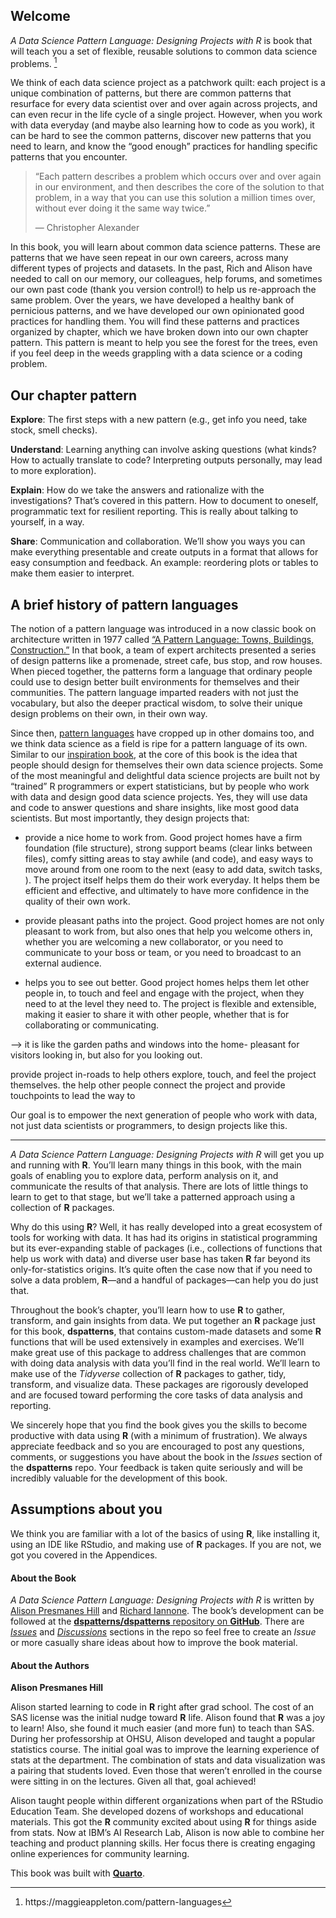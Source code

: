 ## Welcome {.unnumbered}

*A Data Science Pattern Language: Designing Projects with R* is book that will teach you a set of flexible, reusable solutions to common data science problems. ^[https://maggieappleton.com/pattern-languages] 

We think of each data science project as a patchwork quilt: each project is a unique combination of patterns, but there are common patterns that resurface for every data scientist over and over again across projects, and can even recur in the life cycle of a single project. However, when you work with data everyday (and maybe also learning how to code as you work), it can be hard to see the common patterns, discover new patterns that you need to learn, and know the "good enough" practices for handling specific patterns that you encounter.

> "Each pattern describes a problem which occurs over and over again in our environment, and then describes the core of the solution to that problem, in a way that you can use this solution a million times over, without ever doing it the same way twice."
>
> — Christopher Alexander

In this book, you will learn about common data science patterns. These are patterns that we have seen repeat in our own careers, across many different types of projects and datasets. In the past, Rich and Alison have needed to call on our memory, our colleagues, help forums, and sometimes our own past code (thank you version control!) to help us re-approach the same problem. Over the years, we have developed a healthy bank of pernicious patterns, and we have developed our own opinionated good practices for handling them. You will find these patterns and practices organized by chapter, which we have broken down into our own chapter pattern. This pattern is meant to help you see the forest for the trees, even if you feel deep in the weeds grappling with a data science or a coding problem.

## Our chapter pattern

**Explore**: The first steps with a new pattern (e.g., get info you need, take stock, smell checks).

**Understand**: Learning anything can involve asking questions (what kinds? How to actually translate to code? Interpreting outputs personally, may lead to more exploration).

**Explain**: How do we take the answers and rationalize with the investigations? That's covered in this pattern. How to document to oneself, programmatic text for resilient reporting. This is really about talking to yourself, in a way.

**Share**: Communication and collaboration. We'll show you ways you can make everything presentable and create outputs in a format that allows for easy consumption and feedback. An example: reordering plots or tables to make them easier to interpret.

## A brief history of pattern languages {-}

The notion of a pattern language was introduced in a now classic book on architecture written in 1977 called ["A Pattern Language: Towns, Buildings, Construction."](https://en.wikipedia.org/wiki/A_Pattern_Language) In that book, a team of expert architects presented a series of design patterns like a promenade, street cafe, bus stop, and row houses. When pieced together, the patterns form a language that ordinary people could use to design better built environments for themselves and their communities. The pattern language imparted readers with not just the vocabulary, but also the deeper practical wisdom, to solve their unique design problems on their own, in their own way.

Since then, [pattern languages](https://en.wikipedia.org/wiki/Pattern_language) have cropped up in other domains too, and we think data science as a field is ripe for a pattern language of its own. Similar to our [inspiration book](https://en.wikipedia.org/wiki/A_Pattern_Language), at the core of this book is the idea that people should design for themselves their own data science projects. Some of the most meaningful and delightful data science projects are built not by "trained" R programmers or expert statisticians, but by people who work with data and design good data science projects. Yes, they will use data and code to answer questions and share insights, like most good data scientists. But most importantly, they design projects that: 

+ provide a nice home to work from. Good project homes have a firm foundation (file structure), strong support beams (clear links between files), comfy sitting areas to stay awhile (and code), and easy ways to move around from one room to the next (easy to add data, switch tasks, ). The project itself helps them do their work everyday. It helps them be efficient and effective, and ultimately to have more confidence in the quality of their own work.

+ provide pleasant paths into the project. Good project homes are not only pleasant to work from, but also ones that help you welcome others in, whether you are welcoming a new collaborator, or you need to communicate to your boss or team, or you need to broadcast to an external audience.  

+ helps you to see out better. Good project homes helps them let other people in, to touch and feel and engage with the project, when they need to at the level they need to. The project is flexible and extensible, making it easier to share it with other people, whether that is for collaborating or communicating. 

--> it is like the garden paths and windows into the home- pleasant for visitors looking in, but also for you looking out.

provide project in-roads to help others explore, touch, and feel the project themselves. the help other people connect the project and provide touchpoints to lead the way to 

Our goal is to empower the next generation of people who work with data, not just data scientists or programmers, to design projects like this.

---


*A Data Science Pattern Language: Designing Projects with R* will get you up and running with **R**. You'll learn many things in this book, with the main goals of enabling you to explore data, perform analysis on it, and communicate the results of that analysis. There are lots of little things to learn to get to that stage, but we'll take a patterned approach using a collection of **R** packages.

Why do this using **R**? Well, it has really developed into a great ecosystem of tools for working with data. It has had its origins in statistical programming but its ever-expanding stable of packages (i.e., collections of functions that help us work with data) and diverse user base has taken **R** far beyond its only-for-statistics origins. It's quite often the case now that if you need to solve a data problem, **R**&mdash;and a handful of packages&mdash;can help you do just that.

Throughout the book's chapter, you'll learn how to use **R** to gather, transform, and gain insights from data. We put together an **R** package just for this book, **dspatterns**, that contains custom-made datasets and some **R** functions that will be used extensively in examples and exercises. We'll make great use of this package to address challenges that are common with doing data analysis with data you'll find in the real world. We'll learn to make use of the *Tidyverse* collection of **R** packages to gather, tidy, transform, and visualize data. These packages are rigorously developed and are focused toward performing the core tasks of data analysis and reporting. 

We sincerely hope that you find the book gives you the skills to become productive with data using **R** (with a minimum of frustration). We always appreciate feedback and so you are encouraged to post any questions, comments, or suggestions you have about the book in the *Issues* section of the **dspatterns** repo. Your feedback is taken quite seriously and will be incredibly valuable for the development of this book.

## Assumptions about you

We think you are familiar with a lot of the basics of using **R**, like installing it, using an IDE like RStudio, and making use of **R** packages. If you are not, we got you covered in the Appendices.

#### About the Book {-}

*A Data Science Pattern Language: Designing Projects with R* is written by [Alison Presmanes Hill](https://github.com/apreshill) and [Richard Iannone](https://github.com/rich-iannone). The book's development can be followed at the [**dspatterns/dspatterns** repository on **GitHub**](https://github.com/dspatterns/dspatterns). There are [*Issues*](https://github.com/dspatterns/dspatterns/issues) and [*Discussions*](https://github.com/dspatterns/dspatterns/discussions) sections in the repo so feel free to create an *Issue* or more casually share ideas about how to improve the book material.

#### About the Authors

**Alison Presmanes Hill**

Alison started learning to code in **R** right after grad school. The  cost of an SAS license was the initial nudge toward **R** life. Alison found that **R** was a joy to learn! Also, she found it much easier (and more fun) to teach than SAS. During her professorship at OHSU, Alison developed and taught a popular statistics course. The initial goal was to improve the learning experience of stats at the department. The combination of stats and data visualization was a pairing that students loved. Even those that weren’t enrolled in the course were sitting in on the lectures. Given all that, goal achieved!

Alison taught people within different organizations when part of the RStudio Education Team. She developed dozens of workshops and educational materials. This got the **R** community excited about using **R** for things aside from stats. Now at IBM’s AI Research Lab, Alison is now able to combine her teaching and product planning skills. Her focus there is creating engaging online experiences for community learning.

This book was built with [**Quarto**](https://quarto.org).
